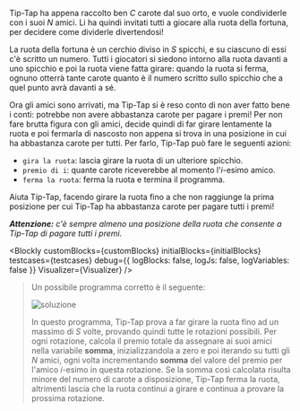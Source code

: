 
Tip-Tap ha appena raccolto ben $C$ carote dal suo orto, e vuole condividerle con i suoi $N$ amici.
Li ha quindi invitati tutti a giocare alla ruota della fortuna, per decidere come dividerle divertendosi!

La ruota della fortuna è un cerchio diviso in $S$ spicchi, e su ciascuno di essi c'è scritto un numero.
Tutti i giocatori si siedono intorno alla ruota davanti a uno spicchio e poi la ruota viene fatta girare:
quando la ruota si ferma, ognuno otterrà tante carote quanto è il numero scritto sullo spicchio che a
quel punto avrà davanti a sé.

Ora gli amici sono arrivati, ma Tip-Tap si è reso conto di non aver fatto bene i conti: potrebbe non avere
abbastanza carote per pagare i premi! Per non fare brutta figura con gli amici, decide quindi di far girare
lentamente la ruota e poi fermarla di nascosto non appena si trova in una posizione in cui ha abbastanza
carote per tutti. Per farlo, Tip-Tap può fare le seguenti azioni:

- `gira la ruota`: lascia girare la ruota di un ulteriore spicchio.
- `premio di i`: quante carote riceverebbe al momento l'$i$-esimo amico.
- `ferma la ruota`: ferma la ruota e termina il programma.

Aiuta Tip-Tap, facendo girare la ruota fino a che non raggiunge la prima posizione per cui Tip-Tap
ha abbastanza carote per pagare tutti i premi!

_**Attenzione:** c'è sempre almeno una posizione della ruota che consente a Tip-Tap di pagare tutti i premi._

<Blockly
  customBlocks={customBlocks}
  initialBlocks={initialBlocks}
  testcases={testcases}
  debug={{ logBlocks: false, logJs: false, logVariables: false }}
  Visualizer={Visualizer}
/>

> Un possibile programma corretto è il seguente:
>
> ![soluzione](sol.png)
>
> In questo programma, Tip-Tap prova a far girare la ruota fino ad un massimo di $S$ volte, provando quindi
> tutte le rotazioni possibili. Per ogni rotazione, calcola il premio totale da assegnare ai suoi amici
> nella variabile **somma**, inizializzandola a zero e poi iterando su tutti gli $N$ amici, ogni volta
> incrementando **somma** del valore del premio per l'amico $i$-esimo in questa rotazione. Se la somma
> così calcolata risulta minore del numero di carote a disposizione, Tip-Tap ferma la ruota, altrimenti
> lascia che la ruota continui a girare e continua a provare la prossima rotazione.
